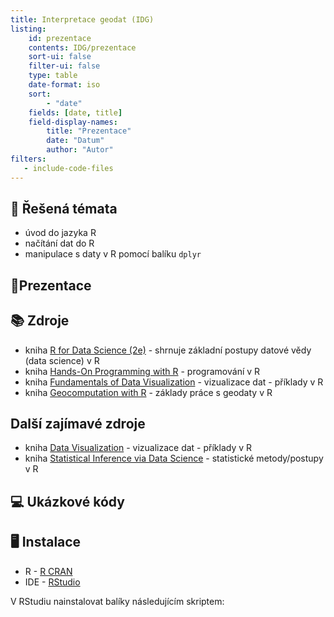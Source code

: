```yaml
---
title: Interpretace geodat (IDG)
listing:
    id: prezentace
    contents: IDG/prezentace
    sort-ui: false
    filter-ui: false
    type: table
    date-format: iso
    sort:
        - "date"
    fields: [date, title] 
    field-display-names:
        title: "Prezentace"
        date: "Datum"
        author: "Autor"
filters:
   - include-code-files
---
```


## 📃 Řešená témata

- úvod do jazyka R
- načítání dat do R
- manipulace s daty v R pomocí balíku `dplyr`
  
## 📑Prezentace

::: {#prezentace}
:::

## 📚 Zdroje

- kniha [R for Data Science (2e)](https://r4ds.hadley.nz/) - shrnuje základní postupy datové vědy (data science) v R
- kniha [Hands-On Programming with R](https://rstudio-education.github.io/hopr/) - programování v R 
- kniha [Fundamentals of Data Visualization](https://clauswilke.com/dataviz/) - vizualizace dat - příklady v R
- kniha [Geocomputation with R](https://r.geocompx.org/) - základy práce s geodaty v R
  
## Další zajímavé zdroje

- kniha [Data Visualization](https://socviz.co/) - vizualizace dat - příklady v R
- kniha [Statistical Inference via Data Science](https://moderndive.com/) - statistické metody/postupy v R


## 💻 Ukázkové kódy

## 🖥 Instalace

- R - [R CRAN](https://cran.r-project.org/bin/windows/base/)
- IDE - [RStudio](https://posit.co/download/rstudio-desktop/)

V RStudiu nainstalovat balíky následujícím skriptem:
```.r
```